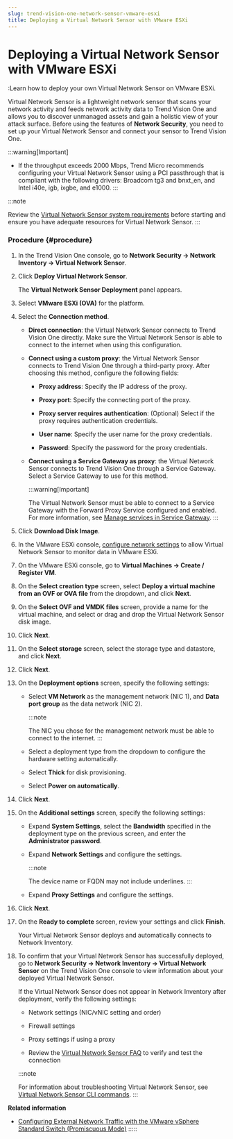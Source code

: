 ```yaml
---
slug: trend-vision-one-network-sensor-vmware-esxi
title: Deploying a Virtual Network Sensor with VMware ESXi
---
```

# Deploying a Virtual Network Sensor with VMware ESXi

:Learn how to deploy your own Virtual Network Sensor on VMware ESXi.

Virtual Network Sensor is a lightweight network sensor that scans your network activity and feeds network activity data to Trend Vision One and allows you to discover unmanaged assets and gain a holistic view of your attack surface. Before using the features of **Network Security**, you need to set up your Virtual Network Sensor and connect your sensor to Trend Vision One.

:::warning[Important]

- If the throughput exceeds 2000 Mbps, Trend Micro recommends configuring your Virtual Network Sensor using a PCI passthrough that is compliant with the following drivers: Broadcom tg3 and bnxt_en, and Intel i40e, igb, ixgbe, and e1000.
:::

:::note

Review the [Virtual Network Sensor system requirements](network-sensor-sys-reqs.mdx) before starting and ensure you have adequate resources for Virtual Network Sensor.
:::

### Procedure {#procedure}

1.  In the Trend Vision One console, go to **Network Security → Network Inventory → Virtual Network Sensor**.

2.  Click **Deploy Virtual Network Sensor**.

    The **Virtual Network Sensor Deployment** panel appears.

3.  Select **VMware ESXi (OVA)** for the platform.

4.  Select the **Connection method**.

    - **Direct connection**: the Virtual Network Sensor connects to Trend Vision One directly. Make sure the Virtual Network Sensor is able to connect to the internet when using this configuration.

    - **Connect using a custom proxy**: the Virtual Network Sensor connects to Trend Vision One through a third-party proxy. After choosing this method, configure the following fields:

      - **Proxy address**: Specify the IP address of the proxy.

      - **Proxy port**: Specify the connecting port of the proxy.

      - **Proxy server requires authentication**: (Optional) Select if the proxy requires authentication credentials.

      - **User name**: Specify the user name for the proxy credentials.

      - **Password**: Specify the password for the proxy credentials.

    - **Connect using a Service Gateway as proxy**: the Virtual Network Sensor connects to Trend Vision One through a Service Gateway. Select a Service Gateway to use for this method.

      :::warning[Important]

      The Virtual Network Sensor must be able to connect to a Service Gateway with the Forward Proxy Service configured and enabled. For more information, see [Manage services in Service Gateway](managing-services-service-gateway.mdx).
      :::

5.  Click **Download Disk Image**.

6.  In the VMware ESXi console, [configure network settings](exttraffic-vsphere-st-promiscuous.mdx) to allow Virtual Network Sensor to monitor data in VMware ESXi.

7.  On the VMware ESXi console, go to **Virtual Machines → Create / Register VM**.

8.  On the **Select creation type** screen, select **Deploy a virtual machine from an OVF or OVA file** from the dropdown, and click **Next**.

9.  On the **Select OVF and VMDK files** screen, provide a name for the virtual machine, and select or drag and drop the Virtual Network Sensor disk image.

10. Click **Next**.

11. On the **Select storage** screen, select the storage type and datastore, and click **Next**.

12. Click **Next**.

13. On the **Deployment options** screen, specify the following settings:

    - Select **VM Network** as the management network (NIC 1), and **Data port group** as the data network (NIC 2).

      :::note

      The NIC you chose for the management network must be able to connect to the internet.
      :::

    - Select a deployment type from the dropdown to configure the hardware setting automatically.

    - Select **Thick** for disk provisioning.

    - Select **Power on automatically**.

14. Click **Next**.

15. On the **Additional settings** screen, specify the following settings:

    - Expand **System Settings**, select the **Bandwidth** specified in the deployment type on the previous screen, and enter the **Administrator password**.

    - Expand **Network Settings** and configure the settings.

      :::note

      The device name or FQDN may not include underlines.
      :::

    - Expand **Proxy Settings** and configure the settings.

16. Click **Next**.

17. On the **Ready to complete** screen, review your settings and click **Finish**.

    Your Virtual Network Sensor deploys and automatically connects to Network Inventory.

18. To confirm that your Virtual Network Sensor has successfully deployed, go to **Network Security → Network Inventory → Virtual Network Sensor** on the Trend Vision One console to view information about your deployed Virtual Network Sensor.

    If the Virtual Network Sensor does not appear in Network Inventory after deployment, verify the following settings:

    - Network settings (NIC/vNIC setting and order)

    - Firewall settings

    - Proxy settings if using a proxy

    - Review the [Virtual Network Sensor FAQ](virtual-network-sensor-faqs.mdx) to verify and test the connection

    :::note

    For information about troubleshooting Virtual Network Sensor, see [Virtual Network Sensor CLI commands](virtual-network-sensor-cli-commands.mdx).
    :::

**Related information**

- [Configuring External Network Traffic with the VMware vSphere Standard Switch (Promiscuous Mode)](exttraffic-vsphere-st-promiscuous.md "Configure network settings in VMware ESXi to allow Virtual Network Sensor to monitor data.")
:::::
